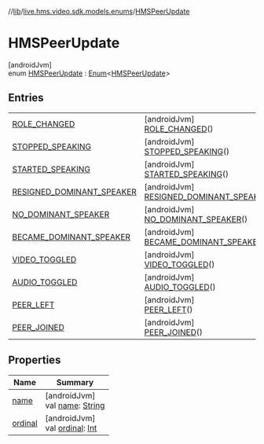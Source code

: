 //[lib](../../../index)/[live.hms.video.sdk.models.enums](../index)/[HMSPeerUpdate](index)

# HMSPeerUpdate

[androidJvm]\
enum [HMSPeerUpdate](index) : [Enum](https://kotlinlang.org/api/latest/jvm/stdlib/kotlin/-enum/index.html)<[HMSPeerUpdate](index)>

## Entries

|                                                                                     |                                                                                                         |
| ----------------------------------------------------------------------------------- | ------------------------------------------------------------------------------------------------------- |
| [ROLE_CHANGED](-r-o-l-e_-c-h-a-n-g-e-d/index)                                       | [androidJvm]<br />[ROLE_CHANGED](-r-o-l-e_-c-h-a-n-g-e-d/index)()                                       |
| [STOPPED_SPEAKING](-s-t-o-p-p-e-d_-s-p-e-a-k-i-n-g/index)                           | [androidJvm]<br />[STOPPED_SPEAKING](-s-t-o-p-p-e-d_-s-p-e-a-k-i-n-g/index)()                           |
| [STARTED_SPEAKING](-s-t-a-r-t-e-d_-s-p-e-a-k-i-n-g/index)                           | [androidJvm]<br />[STARTED_SPEAKING](-s-t-a-r-t-e-d_-s-p-e-a-k-i-n-g/index)()                           |
| [RESIGNED_DOMINANT_SPEAKER](-r-e-s-i-g-n-e-d_-d-o-m-i-n-a-n-t_-s-p-e-a-k-e-r/index) | [androidJvm]<br />[RESIGNED_DOMINANT_SPEAKER](-r-e-s-i-g-n-e-d_-d-o-m-i-n-a-n-t_-s-p-e-a-k-e-r/index)() |
| [NO_DOMINANT_SPEAKER](-n-o_-d-o-m-i-n-a-n-t_-s-p-e-a-k-e-r/index)                   | [androidJvm]<br />[NO_DOMINANT_SPEAKER](-n-o_-d-o-m-i-n-a-n-t_-s-p-e-a-k-e-r/index)()                   |
| [BECAME_DOMINANT_SPEAKER](-b-e-c-a-m-e_-d-o-m-i-n-a-n-t_-s-p-e-a-k-e-r/index)       | [androidJvm]<br />[BECAME_DOMINANT_SPEAKER](-b-e-c-a-m-e_-d-o-m-i-n-a-n-t_-s-p-e-a-k-e-r/index)()       |
| [VIDEO_TOGGLED](-v-i-d-e-o_-t-o-g-g-l-e-d/index)                                    | [androidJvm]<br />[VIDEO_TOGGLED](-v-i-d-e-o_-t-o-g-g-l-e-d/index)()                                    |
| [AUDIO_TOGGLED](-a-u-d-i-o_-t-o-g-g-l-e-d/index)                                    | [androidJvm]<br />[AUDIO_TOGGLED](-a-u-d-i-o_-t-o-g-g-l-e-d/index)()                                    |
| [PEER_LEFT](-p-e-e-r_-l-e-f-t/index)                                                | [androidJvm]<br />[PEER_LEFT](-p-e-e-r_-l-e-f-t/index)()                                                |
| [PEER_JOINED](-p-e-e-r_-j-o-i-n-e-d/index)                                          | [androidJvm]<br />[PEER_JOINED](-p-e-e-r_-j-o-i-n-e-d/index)()                                          |

## Properties

| Name                                                   | Summary                                                                                                                                                     |
| ------------------------------------------------------ | ----------------------------------------------------------------------------------------------------------------------------------------------------------- |
| [name](index#-289147196%2FProperties%2F-1973928616)    | [androidJvm]<br />val [name](index#-289147196%2FProperties%2F-1973928616): [String](https://kotlinlang.org/api/latest/jvm/stdlib/kotlin/-string/index.html) |
| [ordinal](index#1194609146%2FProperties%2F-1973928616) | [androidJvm]<br />val [ordinal](index#1194609146%2FProperties%2F-1973928616): [Int](https://kotlinlang.org/api/latest/jvm/stdlib/kotlin/-int/index.html)    |
